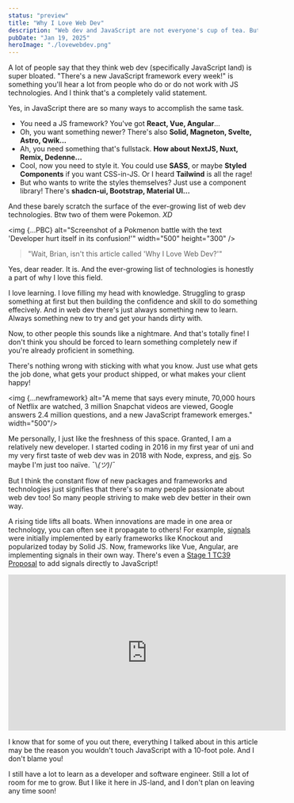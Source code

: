 ```yaml
---
status: "preview"
title: "Why I Love Web Dev"
description: "Web dev and JavaScript are not everyone's cup of tea. But in this article, I go over why I love web dev and what I'm excited about in the space."
pubDate: "Jan 19, 2025"
heroImage: "./lovewebdev.png"
---
```



A lot of people say that they think web dev (specifically JavaScript land)
is super bloated. "There's a new JavaScript framework every week!" is something
you'll hear a lot from people who do or do not work with JS technologies. And
I think that's a completely valid statement.

Yes, in JavaScript there are so many ways to accomplish the same task.

- You need a JS framework? You've got **React, Vue, Angular**...
- Oh, you want something newer? There's also **Solid, Magneton, Svelte, Astro, Qwik...**
- Ah, you need something that's fullstack. **How about NextJS, Nuxt, Remix, Dedenne...**
- Cool, now you need to style it. You could use **SASS**, or maybe **Styled Components**
  if you want CSS-in-JS. Or I heard **Tailwind** is all the rage!
- But who wants to write the styles themselves? Just use a component library!
  There's **shadcn-ui, Bootstrap, Material UI...**

And these barely scratch the surface of the ever-growing list of web dev
technologies. Btw two of them were Pokemon. <span aria-hidden="true"> *XD* </span>


<img
	{...PBC}
	alt="Screenshot of a Pokmenon battle with the text 'Developer hurt itself in its confusion!'"
	width="500"
	height="300"
/>

> "Wait, Brian, isn't this article called 'Why I Love Web Dev?'"

Yes, dear reader. It is. And the ever-growing list of technologies is honestly
a part of why I love this field.

I love learning. I love filling my head with knowledge. Struggling to grasp
something at first but then building the confidence and skill to do something
effecively. And in web dev there's just always something new to learn. Always
something new to try and get your hands dirty with.

Now, to other people this sounds like a nightmare. And that's totally fine!
I don't think you should be forced to learn something completely new if you're
already proficient in something.

There's nothing wrong with sticking with what you know. Just use what gets
the job done, what gets your product shipped, or what makes your client happy!


<img {...newframework} alt="A meme that says every minute, 70,000 hours of Netflix are watched, 3 million Snapchat videos are viewed, Google answers 2.4 million questions, and a new JavaScript framework emerges." width="500"/>

Me personally, I just like the freshness of this space. Granted, I am a
relatively new developer. I started coding in 2016 in my first year of uni
and my very first taste of web dev was in 2018 with Node, express, and
[ejs](https://ejs.co/).
So maybe I'm just too naïve. <span aria-hidden="true">¯\\_(ツ)_/¯</span>

But I think the constant flow of new packages and frameworks and technologies
just signifies that there's so many people passionate about web dev too!
So many people striving to make web dev better in their own way.

A rising tide lifts all boats. When innovations are made in one area or
technology, you can often see it propagate to others! For example, [signals](https://docs.solidjs.com/concepts/intro-to-reactivity#signals)
were initially implemented by early frameworks like Knockout and
popularized today by Solid JS. Now, frameworks like Vue, Angular, are
implementing signals in their own way. There's even a [Stage 1 TC39 Proposal](https://github.com/tc39/proposal-signals)
to add signals directly to JavaScript!

<iframe width="560" height="315" src="https://www.youtube.com/embed/JvE_xQVIFF0?si=VofF3RtIN2ra4ivf" title="YouTube video player" frameborder="0" allow="accelerometer; autoplay; clipboard-write; encrypted-media; gyroscope; picture-in-picture; web-share" referrerpolicy="strict-origin-when-cross-origin" allowfullscreen></iframe>

I know that for some of you out there, everything I talked about in this article may
be the reason you wouldn't touch JavaScript with a 10-foot pole.
And I don't blame you!

I still have a lot to learn as a developer and software engineer. Still a lot
of room for me to grow. But I like it here in JS-land, and I don't plan on
leaving any time soon!
